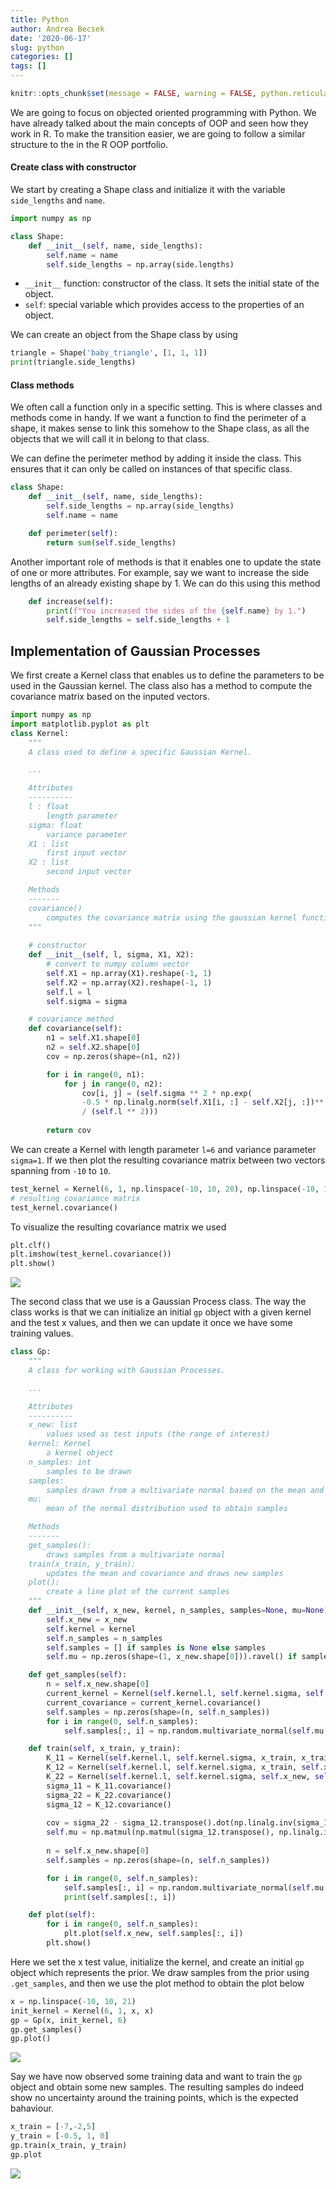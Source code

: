 ```yaml
---
title: Python
author: Andrea Becsek
date: '2020-06-17'
slug: python
categories: []
tags: []
---
```


```r
knitr::opts_chunk$set(message = FALSE, warning = FALSE, python.reticulate=FALSE)
```


We are going to focus on objected oriented programming with Python. We have already talked about the main concepts of OOP and seen how they work in R. To make the transition easier, we are going to follow a similar structure to the in the R OOP portfolio.

#### Create class with constructor

We start by creating a Shape class and initialize it with the variable `side_lengths` and `name`.

```python
import numpy as np

class Shape:
    def __init__(self, name, side_lengths):
        self.name = name
        self.side_lengths = np.array(side.lengths)
```

* `__init__` function: constructor of the class. It sets the initial state of the object.
* `self`: special variable which provides access to the properties of an object. 

We can create an object from the Shape class by using

```python
triangle = Shape('baby_triangle', [1, 1, 1])
print(triangle.side_lengths)
```

#### Class methods
We often call a function only in a specific setting. This is where classes and methods come in handy. If we want a function to find the perimeter of a shape, it makes sense to link this somehow to the Shape class, as all the objects that we will call it in belong to that class.

We can define the perimeter method by adding it inside the class. This ensures that it can only be called on instances of that specific class.
```python
class Shape:
    def __init__(self, name, side_lengths):
        self.side_lengths = np.array(side_lengths)
        self.name = name

    def perimeter(self):
        return sum(self.side_lengths)
```

Another important role of methods is that it enables one to update the state of one or more attributes. For example, say we want to increase the side lengths of an already existing shape by 1. We can do this using this method
```python
    def increase(self):
        print(f"You increased the sides of the {self.name} by 1.")
        self.side_lengths = self.side_lengths + 1
```

## Implementation of Gaussian Processes

We first create a Kernel class that enables us to define the parameters to be used in the Gaussian kernel. The class also has a method to compute the covariance matrix based on the inputed vectors.
```python
import numpy as np
import matplotlib.pyplot as plt
class Kernel:
    """
    A class used to define a specific Gaussian Kernel.

    ...

    Attributes
    ----------
    l : float
        length parameter
    sigma: float
        variance parameter
    X1 : list
        first input vector
    X2 : list
        second input vector

    Methods
    -------
    covariance()
        computes the covariance matrix using the gaussian kernel function
    """
    
    # constructor
    def __init__(self, l, sigma, X1, X2):
        # convert to numpy column vector
        self.X1 = np.array(X1).reshape(-1, 1)
        self.X2 = np.array(X2).reshape(-1, 1)
        self.l = l
        self.sigma = sigma

    # covariance method
    def covariance(self):
        n1 = self.X1.shape[0]
        n2 = self.X2.shape[0]
        cov = np.zeros(shape=(n1, n2))

        for i in range(0, n1):
            for j in range(0, n2):
                cov[i, j] = (self.sigma ** 2 * np.exp(
                -0.5 * np.linalg.norm(self.X1[i, :] - self.X2[j, :])** 2 
                / (self.l ** 2)))
                
        return cov

```

We can create a Kernel with length parameter `l=6` and variance parameter `sigma=1`. If we then plot the resulting covariance matrix between two vectors spanning from `-10` to `10`. 
```python
test_kernel = Kernel(6, 1, np.linspace(-10, 10, 20), np.linspace(-10, 10, 20))
# resulting covariance matrix
test_kernel.covariance()
```

To visualize the resulting covariance matrix we used
```python
plt.clf()
plt.imshow(test_kernel.covariance())
plt.show()
```

![](/post/2020-06-17-python_files/kernel.png)

The second class that we use is a Gaussian Process class. The way the class works is that we can initialize an initial `gp` object with a given kernel and the test x values, and then we can update it once we have some training values.
```python
class Gp:
    """
    A class for working with Gaussian Processes.

    ...

    Attributes
    ----------
    x_new: list
        values used as test inputs (the range of interest)
    kernel: Kernel
        a kernel object
    n_samples: int
        samples to be drawn
    samples:
        samples drawn from a multivariate normal based on the mean and covariance
    mu:
        mean of the normal distribution used to obtain samples

    Methods
    -------
    get_samples():
        draws samples from a multivariate normal
    train(x_train, y_train):
        updates the mean and covariance and draws new samples
    plot():
        create a line plot of the current samples
    """
    def __init__(self, x_new, kernel, n_samples, samples=None, mu=None):
        self.x_new = x_new
        self.kernel = kernel
        self.n_samples = n_samples
        self.samples = [] if samples is None else samples
        self.mu = np.zeros(shape=(1, x_new.shape[0])).ravel() if samples is None else mu

    def get_samples(self):
        n = self.x_new.shape[0]
        current_kernel = Kernel(self.kernel.l, self.kernel.sigma, self.x_new, self.x_new)
        current_covariance = current_kernel.covariance()
        self.samples = np.zeros(shape=(n, self.n_samples))
        for i in range(0, self.n_samples):
            self.samples[:, i] = np.random.multivariate_normal(self.mu, current_covariance)

    def train(self, x_train, y_train):
        K_11 = Kernel(self.kernel.l, self.kernel.sigma, x_train, x_train)
        K_12 = Kernel(self.kernel.l, self.kernel.sigma, x_train, self.x_new)
        K_22 = Kernel(self.kernel.l, self.kernel.sigma, self.x_new, self.x_new)
        sigma_11 = K_11.covariance()
        sigma_22 = K_22.covariance()
        sigma_12 = K_12.covariance()
        
        cov = sigma_22 - sigma_12.transpose().dot(np.linalg.inv(sigma_11)).dot(sigma_12)
        self.mu = np.matmul(np.matmul(sigma_12.transpose(), np.linalg.inv(sigma_11)), y_train)
        
        n = self.x_new.shape[0]
        self.samples = np.zeros(shape=(n, self.n_samples))

        for i in range(0, self.n_samples):
            self.samples[:, i] = np.random.multivariate_normal(self.mu.ravel(), cov)
            print(self.samples[:, i])

    def plot(self):
        for i in range(0, self.n_samples):
            plt.plot(self.x_new, self.samples[:, i])
        plt.show()
```

Here we set the x test value, initialize the kernel, and create an initial `gp` object which represents the prior. We draw samples from the prior using `.get_samples`, and then we use the plot method to obtain the plot below
```python
x = np.linspace(-10, 10, 21)
init_kernel = Kernel(6, 1, x, x)
gp = Gp(x, init_kernel, 6)
gp.get_samples()
gp.plot()
```
![](/post/2020-06-17-python_files/prior.png)

Say we have now observed some training data and want to train the `gp` object and obtain some new samples. The resulting samples do indeed show no uncertainty around the training points, which is the expected bahaviour.
```python
x_train = [-7,-2,5]
y_train = [-0.5, 1, 0]
gp.train(x_train, y_train)
gp.plot
```

![](/post/2020-06-17-python_files/posterior.png)